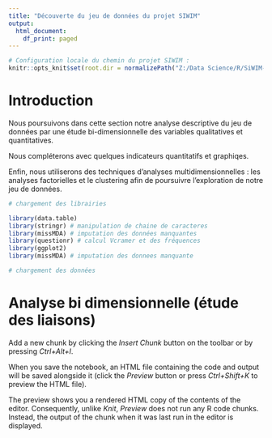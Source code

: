 ```yaml
---
title: "Découverte du jeu de données du projet SIWIM"
output: 
  html_document:
    df_print: paged
---
```


```r
# Configuration locale du chemin du projet SIWIM :
knitr::opts_knit$set(root.dir = normalizePath("Z:/Data Science/R/SiWIM-project")) 
```

# Introduction

Nous poursuivons dans cette section notre analyse descriptive du jeu de données par une étude bi-dimensionnelle des variables qualitatives et quantitatives. 

Nous compléterons avec quelques indicateurs quantitatifs et graphiqes.

Enfin, nous utiliserons des techniques d'analyses multidimensionnelles : les analyses factorielles et le clustering afin de poursuivre l'exploration de notre jeu de données.


```r
# chargement des librairies 

library(data.table)
library(stringr) # manipulation de chaine de caracteres
library(missMDA) # imputation des données manquantes
library(questionr) # calcul Vcramer et des fréquences
library(ggplot2)
library(missMDA) # imputation des donnees manquante

```

```r
# chargement des données


```



# Analyse bi dimensionnelle (étude des liaisons)



Add a new chunk by clicking the *Insert Chunk* button on the toolbar or by pressing *Ctrl+Alt+I*.

When you save the notebook, an HTML file containing the code and output will be saved alongside it (click the *Preview* button or press *Ctrl+Shift+K* to preview the HTML file).

The preview shows you a rendered HTML copy of the contents of the editor. Consequently, unlike *Knit*, *Preview* does not run any R code chunks. Instead, the output of the chunk when it was last run in the editor is displayed.
